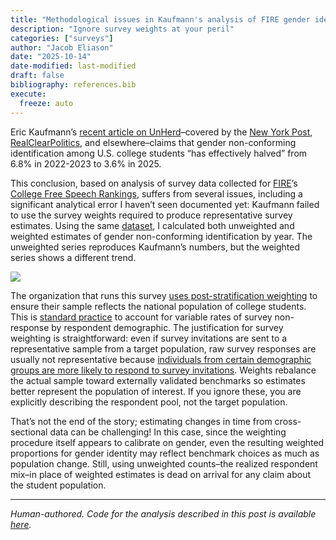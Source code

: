 ```yaml
---
title: "Methodological issues in Kaufmann's analysis of FIRE gender identity data"
description: "Ignore survey weights at your peril"
categories: ["surveys"]
author: "Jacob Eliason"
date: "2025-10-14"
date-modified: last-modified
draft: false
bibliography: references.bib
execute:
  freeze: auto
---
```


Eric Kaufmann's [recent article on UnHerd](https://archive.ph/ywhWw)--covered by the [New York Post](https://archive.ph/phkCH), [RealClearPolitics](https://archive.ph/LnTWY), and elsewhere--claims that gender non-conforming identification among U.S. college students "has effectively halved" from 6.8% in 2022-2023 to 3.6% in 2025. 

This conclusion, based on analysis of survey data collected for [FIRE](https://archive.ph/Tlk1I)'s [College Free Speech Rankings](https://archive.ph/pqtMd), suffers from several issues, including a significant analytical error I haven't seen documented yet: Kaufmann failed to use the survey weights required to produce representative survey estimates. Using the same [dataset](https://rankings.thefire.org/explore?demo=all&year=2025), I calculated both unweighted and weighted estimates of gender non-conforming identification by year. The unweighted series reproduces Kaufmann's numbers, but the weighted series shows a different trend.

![](2025-10-14-weighted_vs_unweighted_estimates.png)

The organization that runs this survey [uses post-stratification weighting](https://archive.ph/2zU1X) to ensure their sample reflects the national population of college students. This is [standard practice](https://doi.org/10.1093/poq/nfl033) to account for variable rates of survey non-response by respondent demographic. The justification for survey weighting is straightforward: even if survey invitations are sent to a representative sample from a target population, raw survey responses are usually not representative because [individuals from certain demographic groups are more likely to respond to survey invitations](https://archive.ph/emD3t). Weights rebalance the actual sample toward externally validated benchmarks so estimates better represent the population of interest. If you ignore these, you are explicitly describing the respondent pool, not the target population.

That's not the end of the story; estimating changes in time from cross-sectional data can be challenging! In this case, since the weighting procedure itself appears to calibrate on gender, even the resulting weighted proportions for gender identity may reflect benchmark choices as much as population change. Still, using unweighted counts--the realized respondent mix--in place of weighted estimates is dead on arrival for any claim about the student population.

---

*Human-authored. Code for the analysis described in this post is available [here](https://gist.github.com/jcblsn/41cc277699da0d89dced5d5310423331).*

[^1]: Another issue is that it treats the FIRE category ("a gender other than male or female") as if it were a direct measure of "trans identification," which it is not: transgender students who identify as male or female are not counted.